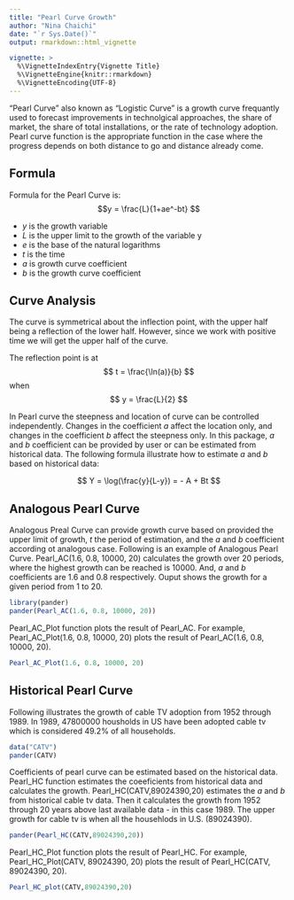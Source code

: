 ---
title: "Pearl Curve Growth"
author: "Nina Chaichi"
date: "`r Sys.Date()`"
output: rmarkdown::html_vignette

vignette: >
  %\VignetteIndexEntry{Vignette Title}
  %\VignetteEngine{knitr::rmarkdown}
  %\VignetteEncoding{UTF-8}
---

"Pearl Curve" also known as "Logistic Curve" is a growth curve frequantly used to forecast improvements in technolgical approaches, the share of market, the share of total installations, or the rate of technology adoption. Pearl curve function is the appropriate function in the case where the progress depends on both distance to go and distance already come. 

## Formula

Formula for the Pearl Curve is: 
$$y = \frac{L}{1+ae^-bt} $$

- *y* is the growth variable
- *L* is the upper limit to the growth of the variable y
- *e* is the base of the natural logarithms
- *t* is the time
- *a* is growth curve coefficient
- *b* is the growth curve coefficient

## Curve Analysis

The curve is symmetrical about the inflection point, with the upper half being a reflection of the lower half. However, since we work with positive time we will get the upper half of the curve.

The reflection point is at $$ t = \frac{\ln(a)}{b} $$ when $$ y = \frac{L}{2} $$

In Pearl curve the steepness and location of curve can be controlled independently. Changes in the coefficient *a* affect the location only, and changes in the coefficient *b* affect the steepness only. In this package, *a* and *b* coefficient can be provided by user or can be estimated from historical data. The following formula illustrate how to estimate *a* and *b* based on historical data:

$$ Y = \log(\frac{y}{L-y}) = - A + Bt $$

## Analogous Pearl Curve

Analogous Preal Curve can provide growth curve based on provided the upper limit of growth, *t* the period of estimation, and the *a* and *b* coefficient according ot analogous case. Following is an example of Analogous Pearl Curve. Pearl_AC(1.6, 0.8, 10000, 20) calculates the growth over 20 periods, where the highest growth can be reached is 10000. And, *a* and *b* coefficients are 1.6 and 0.8 respectively. Ouput shows the growth for a given period from 1 to 20.

```{r comment=NA}
library(pander)
pander(Pearl_AC(1.6, 0.8, 10000, 20))
```

Pearl_AC_Plot function plots the result of Pearl_AC. For example, Pearl_AC_Plot(1.6, 0.8, 10000, 20) plots the result of Pearl_AC(1.6, 0.8, 10000, 20).

```{r}
Pearl_AC_Plot(1.6, 0.8, 10000, 20)
```

## Historical Pearl Curve

Following illustrates the growth of cable TV adoption from 1952 through 1989. In 1989, 47800000 housholds in US have been adopted cable tv which is considered 49.2% of all households. 

```{r comment=NA}
data("CATV")
pander(CATV)
```

Coefficients of pearl curve can be estimated based on the historical data. Pearl_HC function estimates the coeeficients from historical data and calculates the growth. Pearl_HC(CATV,89024390,20) estimates the *a* and *b* from historical cable tv data. Then it calculates the growth from 1952 through 20 years above last available data - in this case 1989. The upper growth for cable tv is when all the househlods in U.S. (89024390). 

```{r comment=NA}
pander(Pearl_HC(CATV,89024390,20))
```

Pearl_HC_Plot function plots the result of Pearl_HC. For example, Pearl_HC_Plot(CATV, 89024390, 20) plots the result of Pearl_HC(CATV, 89024390, 20).

```{r}
Pearl_HC_plot(CATV,89024390,20)
```

